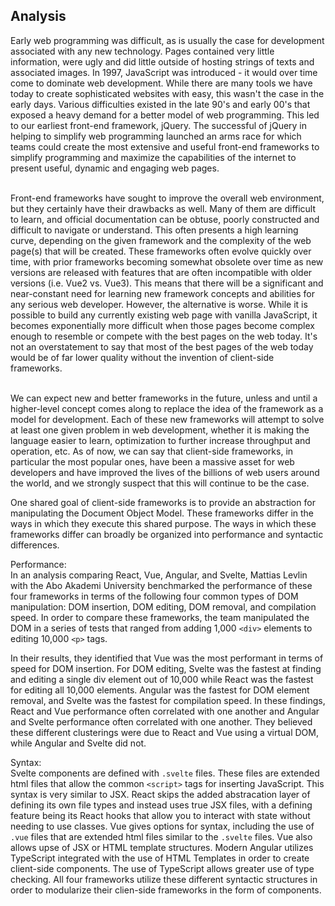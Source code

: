 ## Analysis

Early web programming was difficult, as is usually the case for development associated with any new technology. Pages contained very little information, were ugly and did little outside of hosting strings of texts and associated images. In 1997, JavaScript was introduced - it would over time come to dominate web development. While there are many tools we have today to create sophisticated websites with easy, this wasn't the case in the early days. Various difficulties existed in the late 90's and early 00's that exposed a heavy demand for a better model of web programming. This led to our earliest front-end framework, jQuery. The successful of jQuery in helping to simplify web programming launched an arms race for which teams could create the most extensive and useful front-end frameworks to simplify programming and maximize the capabilities of the internet to present useful, dynamic and engaging web pages.<br></br>

Front-end frameworks have sought to improve the overall web environment, but they certainly have their drawbacks as well. Many of them are difficult to learn, and official documentation can be obtuse, poorly constructed and difficult to navigate or understand. This often presents a high learning curve, depending on the given framework and the complexity of the web page(s) that will be created. These frameworks often evolve quickly over time, with prior frameworks becoming somewhat obsolete over time as new versions are released with features that are often incompatible with older versions (i.e. Vue2 vs. Vue3). This means that there will be a significant and near-constant need for learning new framework concepts and abilities for any serious web developer. However, the alternative is worse. While it is possible to build any currently existing web page with vanilla JavaScript, it becomes exponentially more difficult when those pages become complex enough to resemble or compete with the best pages on the web today. It's not an overstatement to say that most of the best pages of the web today would be of far lower quality without the invention of client-side frameworks.<br></br>

We can expect new and better frameworks in the future, unless and until a higher-level concept comes along to replace the idea of the framework as a model for development. Each of these new frameworks will attempt to solve at least one given problem in web development, whether it is making the language easier to learn, optimization to further increase throughput and operation, etc. As of now, we can say that client-side frameworks, in particular the most popular ones, have been a massive asset for web developers and have improved the lives of the billions of web users around the world, and we strongly suspect that this will continue to be the case.


One shared goal of client-side frameworks is to provide an abstraction for manipulating the Document Object Model.  These frameworks differ in the ways in which they execute this shared purpose.  The ways in which these frameworks differ can broadly be organized into performance and syntactic differences.  

Performance:  
In an analysis comparing React, Vue, Angular, and Svelte, Mattias Levlin with the Abo Akademi University benchmarked the performance of these four frameworks in terms of the following four common types of DOM manipulation: DOM insertion, DOM editing, DOM removal, and compilation speed.  In order to compare these frameworks, the team manipulated the DOM in a series of tests that ranged from adding 1,000 `<div>` elements to editing 10,000 `<p>` tags.  

In their results,  they identified that Vue was the most performant in terms of speed for DOM insertion.  For DOM editing, Svelte was the fastest at finding and editing a single div element out of 10,000 while React was the fastest for editing all 10,000 elements.  Angular was the fastest for DOM element removal, and Svelte was the fastest for compilation speed.  In these findings, React and Vue performance often correlated with one another and Angular and Svelte performance often correlated with one another.  They believed these different clusterings were due to React and Vue using a virtual DOM, while Angular and Svelte did not.  

Syntax:  
Svelte components are defined with `.svelte` files.  These files are extended html files that allow the common `<script>` tags for inserting JavaScript.  This syntax is very similar to JSX.  React skips the added abstracation layer of defining its own file types and instead uses true JSX files, with a defining feature being its React hooks that allow you to interact with state without needing to use classes.  Vue gives options for syntax, including the use of `.vue` files that are extended html files similar to the `.svelte` files.  Vue also allows upse of JSX or HTML template structures.  Modern Angular utilizes TypeScript integrated with the use of HTML Templates in order to create client-side components.  The use of TypeScript allows greater use of type checking.  All four frameworks utilize these different syntactic structures in order to modularize their clien-side frameworks in the form of components.



